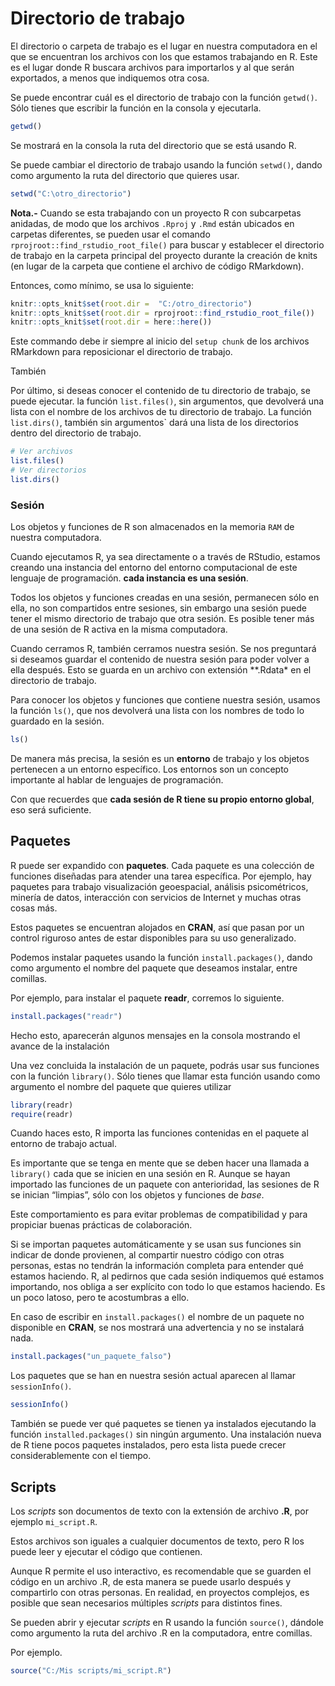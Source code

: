 # Directorio de trabajo

El directorio o carpeta de trabajo es el lugar en nuestra computadora en el que se encuentran los archivos con los que estamos trabajando en R. Este es el lugar donde R buscara archivos para importarlos y al que serán exportados, a menos que indiquemos otra cosa.   


Se puede encontrar cuál es el directorio de trabajo con la función `getwd()`. Sólo tienes que escribir la función en la consola y ejecutarla.  

```{r, echo = TRUE, eval = FALSE}
getwd()
```

Se mostrará en la consola la ruta del directorio que se está usando R.  

Se puede cambiar el directorio de trabajo usando la función `setwd()`, dando como argumento la ruta del directorio que quieres usar. 

```{r, echo = TRUE, eval = FALSE}
setwd("C:\otro_directorio")
```

**Nota.-** Cuando se esta trabajando con un proyecto R con subcarpetas anidadas, de modo que los archivos `.Rproj` y `.Rmd` están ubicados en carpetas diferentes, se pueden usar el comando `rprojroot::find_rstudio_root_file()` para buscar y establecer el directorio de trabajo en la carpeta principal del proyecto durante la creación de knits (en lugar de la carpeta que contiene el archivo de código RMarkdown).   

Entonces, como mínimo, se usa lo siguiente:

```{r, eval = FALSE}
knitr::opts_knit$set(root.dir =  "C:/otro_directorio")
knitr::opts_knit$set(root.dir = rprojroot::find_rstudio_root_file())
knitr::opts_knit$set(root.dir = here::here())
```

Este commando debe ir siempre al inicio del `setup chunk` de los archivos RMarkdown para reposicionar el directorio de trabajo.  


También 

Por último, si deseas conocer el contenido de tu directorio de trabajo, se puede ejecutar. la función `list.files()`, sin argumentos, que devolverá una lista con el nombre de los archivos de tu directorio de trabajo. La función `list.dirs()`, también sin argumentos` dará una lista de los directorios dentro del directorio de trabajo.  

```{r, echo=TRUE, eval=FALSE}
# Ver archivos
list.files()
# Ver directorios
list.dirs()
```

### Sesión   

Los objetos y funciones de R son almacenados en la memoria `RAM` de nuestra computadora.   

Cuando ejecutamos R, ya sea directamente o a través de RStudio, estamos creando una instancia del entorno del entorno computacional de este lenguaje de programación. **cada instancia es una sesión**.

Todos los objetos y funciones creadas en una sesión, permanecen sólo en ella, no son compartidos entre sesiones, sin embargo una sesión puede tener el mismo directorio de trabajo que otra sesión. Es posible tener más de una sesión de R activa en la misma computadora.

Cuando cerramos R, también cerramos nuestra sesión. Se nos preguntará si deseamos guardar el contenido de nuestra sesión para poder volver a ella después. Esto se guarda en un archivo con extensión **.Rdata* en el directorio de trabajo.     

Para conocer los objetos y funciones que contiene nuestra sesión, usamos la función `ls()`, que nos devolverá una lista con los nombres de todo lo guardado en la sesión.  

```{r, echo = TRUE, EVAL=FALSE}
ls()
```

De manera más precisa, la sesión es un **entorno** de trabajo y los objetos pertenecen a un entorno específico. Los entornos son un concepto importante al hablar de lenguajes de programación.   

Con que recuerdes que **cada sesión de R tiene su propio entorno global**, eso será suficiente.

## Paquetes   

R puede ser expandido con **paquetes**. Cada paquete es una colección de funciones diseñadas para atender una tarea específica. Por ejemplo, hay paquetes para trabajo visualización geoespacial, análisis psicométricos, minería de datos, interacción con servicios de Internet y muchas otras cosas más.     

Estos paquetes se encuentran alojados en **CRAN**, así que pasan por un control riguroso antes de estar disponibles para su uso generalizado.

Podemos instalar paquetes usando la función `install.packages()`, dando como argumento el nombre del paquete que deseamos instalar, entre comillas.  

Por ejemplo, para instalar el paquete **readr**, corremos lo siguiente. 

```{r, echo=TRUE, eval=FALSE}
install.packages("readr")
```

Hecho esto, aparecerán algunos mensajes en la consola mostrando el avance de la instalación

Una vez concluida la instalación de un paquete, podrás usar sus funciones con la función `library()`. Sólo tienes que llamar esta función usando como argumento el nombre del paquete que quieres utilizar 

```{r,echo=TRUE, eval=FALSE}
library(readr) 
require(readr)
```

Cuando haces esto, R importa las funciones contenidas en el paquete al entorno de trabajo actual.   

Es importante que se tenga en mente que se deben hacer una llamada a  `library()` cada que se inicien en una sesión en R. Aunque se hayan importado las funciones de un paquete con anterioridad, las sesiones de R se inician "limpias", sólo con los objetos y funciones de *base*.  

Este comportamiento es para evitar problemas de compatibilidad y  para propiciar buenas prácticas de colaboración.     

Si se importan paquetes automáticamente y se usan sus funciones sin indicar de donde provienen, al compartir nuestro código con otras personas, estas no tendrán la información completa para entender qué estamos haciendo. R, al pedirnos que cada sesión indiquemos qué estamos importando, nos obliga a ser explícito con todo lo que estamos haciendo. Es un poco latoso, pero te acostumbras a ello.  


En caso de escribir en `install.packages()` el nombre de un paquete no disponible en **CRAN**, se nos mostrará una advertencia y no se instalará nada. 

```{r, echo=TRUE, eval=FALSE}
install.packages("un_paquete_falso")
```

Los paquetes que se han en nuestra sesión actual aparecen al llamar `sessionInfo()`.

```{r, eval = FALSE}
sessionInfo()
```


También se puede ver qué paquetes se tienen ya instalados ejecutando la función `installed.packages()` sin ningún argumento. Una instalación nueva de R tiene pocos paquetes instalados, pero esta lista puede crecer considerablemente con el tiempo.

## Scripts   

Los *scripts* son documentos de texto con la extensión de archivo **.R**, por ejemplo `mi_script.R`.

Estos archivos son iguales a cualquier documentos de texto, pero R los puede leer y ejecutar el código que contienen.   


Aunque R permite el uso interactivo, es recomendable que se guarden el código en un archivo .R, de esta manera se puede usarlo después y compartirlo con otras personas. En realidad, en proyectos complejos, es posible que sean necesarios múltiples *scripts* para distintos fines.

Se pueden abrir y ejecutar *scripts* en R usando la función `source()`, dándole como argumento la ruta del archivo .R en la computadora, entre comillas.     

Por ejemplo.
```{r source, echo=TRUE, eval=FALSE}
source("C:/Mis scripts/mi_script.R")
```




